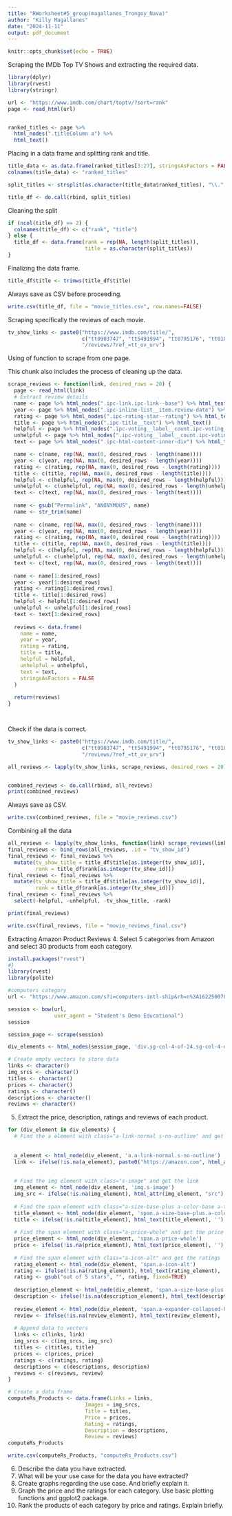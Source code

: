 ```yaml
---
title: "RWorksheet#5_group(magallanes_Trongoy_Nava)"
author: "Killy Magallanes"
date: "2024-11-11"
output: pdf_document
---
```


```r
knitr::opts_chunk$set(echo = TRUE)
```


Scraping the IMDb Top TV Shows and extracting the required data.


```r
library(dplyr)
library(rvest)
library(stringr)

url <- "https://www.imdb.com/chart/toptv/?sort=rank"
page <- read_html(url)


ranked_titles <- page %>%
  html_nodes(".titleColumn a") %>%
  html_text()
```

Placing in a data frame and splitting rank and title.

```r
title_data <- as.data.frame(ranked_titles[3:27], stringsAsFactors = FALSE)
colnames(title_data) <- "ranked_titles"
```

```r

split_titles <- strsplit(as.character(title_data$ranked_titles), "\\.", fixed = FALSE)
```

```r
title_df <- do.call(rbind, split_titles)
```


Cleaning the split


```r
if (ncol(title_df) == 2) {
  colnames(title_df) <- c("rank", "title")
} else {
  title_df <- data.frame(rank = rep(NA, length(split_titles)), 
                         title = as.character(split_titles))
}
```


Finalizing the data frame.


```r
title_df$title <- trimws(title_df$title)
```

Always save as CSV before proceeding. 


```r
write.csv(title_df, file = "movie_titles.csv", row.names=FALSE)
```


Scraping specifically the reviews of each movie.


```r

tv_show_links <- paste0("https://www.imdb.com/title/", 
                        c("tt0903747", "tt5491994", "tt0795176", "tt0185906", "tt7366338"), 
                        "/reviews/?ref_=tt_ov_urv")
```

Using of function to scrape from one page.

This chunk also includes the process of cleaning up the data.


```r

scrape_reviews <- function(link, desired_rows = 20) {
  page <- read_html(link)
  # Extract review details
  name <- page %>% html_nodes(".ipc-link.ipc-link--base") %>% html_text()
  year <- page %>% html_nodes(".ipc-inline-list__item.review-date") %>% html_text()
  rating <- page %>% html_nodes(".ipc-rating-star--rating") %>% html_text()
  title <- page %>% html_nodes(".ipc-title__text") %>% html_text()
  helpful <- page %>% html_nodes(".ipc-voting__label__count.ipc-voting__label__count--up") %>% html_text()
  unhelpful <- page %>% html_nodes(".ipc-voting__label__count.ipc-voting__label__count--down") %>% html_text()
  text <- page %>% html_nodes(".ipc-html-content-inner-div") %>% html_text()

  name <- c(name, rep(NA, max(0, desired_rows - length(name))))
  year <- c(year, rep(NA, max(0, desired_rows - length(year))))
  rating <- c(rating, rep(NA, max(0, desired_rows - length(rating))))
  title <- c(title, rep(NA, max(0, desired_rows - length(title))))
  helpful <- c(helpful, rep(NA, max(0, desired_rows - length(helpful))))
  unhelpful <- c(unhelpful, rep(NA, max(0, desired_rows - length(unhelpful))))
  text <- c(text, rep(NA, max(0, desired_rows - length(text))))
  
  name <- gsub("Permalink", "ANONYMOUS", name)
  name <- str_trim(name) 
  
  name <- c(name, rep(NA, max(0, desired_rows - length(name))))
  year <- c(year, rep(NA, max(0, desired_rows - length(year))))
  rating <- c(rating, rep(NA, max(0, desired_rows - length(rating))))
  title <- c(title, rep(NA, max(0, desired_rows - length(title))))
  helpful <- c(helpful, rep(NA, max(0, desired_rows - length(helpful))))
  unhelpful <- c(unhelpful, rep(NA, max(0, desired_rows - length(unhelpful))))
  text <- c(text, rep(NA, max(0, desired_rows - length(text))))
  
  name <- name[1:desired_rows]
  year <- year[1:desired_rows]
  rating <- rating[1:desired_rows]
  title <- title[1:desired_rows]
  helpful <- helpful[1:desired_rows]
  unhelpful <- unhelpful[1:desired_rows]
  text <- text[1:desired_rows]
  
  reviews <- data.frame(
    name = name,
    year = year,
    rating = rating,
    title = title,
    helpful = helpful,
    unhelpful = unhelpful,
    text = text,
    stringsAsFactors = FALSE
  )
  
  return(reviews)
}




```

Check if the data is correct.

```r
tv_show_links <- paste0("https://www.imdb.com/title/", 
                        c("tt0903747", "tt5491994", "tt0795176", "tt0185906", "tt7366338"), 
                        "/reviews/?ref_=tt_ov_urv")

all_reviews <- lapply(tv_show_links, scrape_reviews, desired_rows = 20)


combined_reviews <- do.call(rbind, all_reviews)
print(combined_reviews)
```

Always save as CSV.


```r
write.csv(combined_reviews, file = "movie_reviews.csv")
```


Combining all the data

```r

all_reviews <- lapply(tv_show_links, function(link) scrape_reviews(link, 20))
final_reviews <- bind_rows(all_reviews, .id = "tv_show_id")
final_reviews <- final_reviews %>%
  mutate(tv_show_title = title_df$title[as.integer(tv_show_id)], 
         rank = title_df$rank[as.integer(tv_show_id)])
final_reviews <- final_reviews %>%
  mutate(tv_show_title = title_df$title[as.integer(tv_show_id)], 
         rank = title_df$rank[as.integer(tv_show_id)])
final_reviews <- final_reviews %>%
  select(-helpful, -unhelpful, -tv_show_title, -rank)

print(final_reviews)
```

```r

write.csv(final_reviews, file = "movie_reviews_final.csv")
```


Extracting Amazon Product Reviews
4. Select 5 categories from Amazon and select 30 products from each category.

```r
install.packages("rvest")
#}
library(rvest)
library(polite)

```

```r

#computers category
url <- "https://www.amazon.com/s?i=computers-intl-ship&rh=n%3A16225007011%2Cp_72%3A4-&s=featured-rank&content-id=amzn1.sym.48dedb24-204f-4fb3-a22a-bd005b512d57&pd_rd_r=825293e6-c0c3-4415-86a6-67dda8ed433a&pd_rd_w=qVEL7&pd_rd_wg=lZyVa&pf_rd_p=48dedb24-204f-4fb3-a22a-bd005b512d57&pf_rd_r=1ER3G2Q97SB5HS078X29&ref=Oct_d_otopr_S"

session <- bow(url,
               user_agent = "Student's Demo Educational")
session

session_page <- scrape(session)
```
```r
div_elements <- html_nodes(session_page, 'div.sg-col-4-of-24.sg-col-4-of-12.s-result-item.s-asin.sg-col-4-of-16.sg-col.s-widget-spacing-small.sg-col-4-of-20')
```

```r
# Create empty vectors to store data
links <- character()
img_srcs <- character()
titles <- character()
prices <- character()
ratings <- character()
descriptions <- character()
reviews <- character()
```

5. Extract the price, description, ratings and reviews of each product.

```r
for (div_element in div_elements) {
  # Find the a element with class="a-link-normal s-no-outline" and get the link
  
  
  a_element <- html_node(div_element, 'a.a-link-normal.s-no-outline')
  link <- ifelse(!is.na(a_element), paste0("https://amazon.com", html_attr(a_element, "href")), '')
  
  
  # Find the img element with class="s-image" and get the link
  img_element <- html_node(div_element, 'img.s-image')
  img_src <- ifelse(!is.na(img_element), html_attr(img_element, "src"), '')
  
  # Find the span element with class="a-size-base-plus a-color-base a-text-normal" and get the title
  title_element <- html_node(div_element, 'span.a-size-base-plus.a-color-base.a-text-normal')
  title <- ifelse(!is.na(title_element), html_text(title_element), '')
  
  # Find the span element with class="a-price-whole" and get the price
  price_element <- html_node(div_element, 'span.a-price-whole')
  price <- ifelse(!is.na(price_element), html_text(price_element), '')
  
  # Find the span element with class="a-icon-alt" and get the ratings
  rating_element <- html_node(div_element, 'span.a-icon-alt')
  rating <- ifelse(!is.na(rating_element), html_text(rating_element), '')
  rating <- gsub("out of 5 stars", "", rating, fixed=TRUE)
  
  description_element <- html_node(div_element, 'span.a-size-base-plus.a-color-base.a-text-normal')
  description <- ifelse(!is.na(description_element), html_text(description_element), '')
  
  review_element <- html_node(div_element, 'span.a-expander-collapsed-height.a-row.a-expander-container.a-expander-partial-collapse-container')
  review <- ifelse(!is.na(review_element), html_text(review_element), '')
  
  # Append data to vectors
  links <- c(links, link)
  img_srcs <- c(img_srcs, img_src)
  titles <- c(titles, title)
  prices <- c(prices, price)
  ratings <- c(ratings, rating)
  descriptions <- c(descriptions, description)
  reviews <- c(reviews, review)
}

```


```r
# Create a data frame
computeRs_Products <- data.frame(Links = links, 
                         Images = img_srcs, 
                         Title = titles, 
                         Price = prices, 
                         Rating = ratings,
                         Description = descriptions,
                         Review = reviews) 
computeRs_Products

write.csv(computeRs_Products, "computeRs_Products.csv")
```


6. Describe the data you have extracted.
7. What will be your use case for the data you have extracted?
8. Create graphs regarding the use case. And briefly explain it.
9. Graph the price and the ratings for each category. Use basic plotting functions and ggplot2 package.
10. Rank the products of each category by price and ratings. Explain briefly.
```r

```

